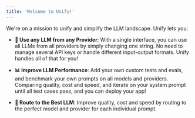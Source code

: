 ```yaml
---
title: 'Welcome to Unify!'
---
```


We're on a mission to unify and simplify the LLM landscape. Unify lets you:

* **🔑 Use any LLM from any Provider**: With a single interface, you can use all LLMs 
from all providers by simply changing one string. No need to manage several API keys 
or handle different input-output formats. Unify handles all of that for you!

* **📊 Improve LLM Performance**: Add your own custom tests and evals, and benchmark 
your own prompts on all models and providers. Comparing quality, cost and speed, and 
iterate on your system prompt until all test cases pass, and you can deploy your app!

* **🔀 Route to the Best LLM**: Improve quality, cost and speed by routing to the perfect 
model and provider for each individual prompt.